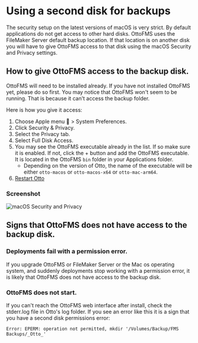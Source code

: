 # Using a second disk for backups

The security setup on the latest versions of macOS is very strict. By default applications do not get access to other hard disks. OttoFMS uses the FileMaker Server default backup location. If that location is on another disk you will have to give OttoFMS access to that disk using the macOS Security and Privacy settings.

## How to give OttoFMS access to the backup disk.

OttoFMS will need to be installed already. If you have not installed OttoFMS yet, please do so first. You may notice that OttoFMS won't seem to be running. That is because it can't access the backup folder.

Here is how you give it access:

1. Choose Apple menu  > System Preferences.
2. Click Security & Privacy.
3. Select the Privacy tab.
4. Select Full Disk Access.
5. You may see the OttoFMS executable already in the list. If so make sure it is enabled. If not, click the + button and add the OttoFMS executable. It is located in the OttoFMS `bin` folder in your Applications folder.
   - Depending on the version of Otto, the name of the executable will be either `otto-macos` or `otto-macos-x64` or `otto-mac-arm64`.
6. [Restart Otto](/managing-OttoFMS#starting-stopping-and-restarting)

### Screenshot

![macOS Security and Privacy](/img/sec-priv.png)

## Signs that OttoFMS does not have access to the backup disk.

### Deployments fail with a permission error.

If you upgrade OttoFMS or FileMaker Server or the Mac os operating system, and suddenly deployments stop working with a permission error, it is likely that OttoFMS does not have access to the backup disk.

### OttoFMS does not start.

If you can't reach the OttoFMS web interface after install, check the stderr.log file in Otto's log folder. If you see an error like this it is a sign that you have a second disk permissions error:

```
Error: EPERM: operation not permitted, mkdir '/Volumes/Backup/FMS Backups/_Otto_'
```
